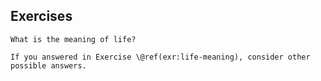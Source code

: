 ## Exercises


```exercise
What is the meaning of life?
```

```exercise
If you answered in Exercise \@ref(exr:life-meaning), consider other possible answers.
```
